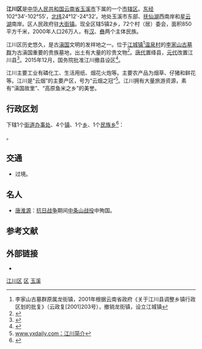 {{Infobox China County
| county  = 江川区
| Photo = A sculpture in Jiangchuan County.jpg
| Photoname= 位于江川城区五岔路环岛里的“牛虎铜案”雕塑，其原型为1972年在当地李家山古墓群遗址中出土的一件青铜器。
| map = Location of Jiangchuan within Yunnan (China).png
| map size = 200
| customimage = 
| Pinyin   = Jiāngchuān Xiàn
| Belong = [[云南省|云南省]][[玉溪市|玉溪市]]
| Types= [[市辖区|市辖区]]
| admincode = 530403
| founded = 
| seat = [[大街镇|大街镇]]
| division = 7
| town= 5
| township= 2
| subdistrict= 0
| dialect= 
| post code= 652600 
| phone code = 877
| coordinate = [[东经|东经]]102°34′-102°55′，[[北纬|北纬]]24°12′-24°32′
| area = 850
| area land = 
| area water =  
| census yr = 
| pop = 26万人
| density = 
| GDP = 
| carlicense = 云F
| web = http://www.ynjc.gov.cn/
| web_title = 江川网
}}
'''江川区'''是[[中华人民共和国|中华人民共和国]][[云南省|云南省]][[玉溪市|玉溪市]]下属的一个[[市辖区|市辖区]]。[[东经|东经]]102°34′-102°55′，[[北纬|北纬]]24°12′-24°32′。地处玉溪市东部、[[抚仙湖|抚仙湖]]西南岸和[[星云湖|星云湖]]南岸。区人民政府驻[[大街镇|大街镇]]。现全区辖5镇2乡，72个村（居）委会，面积850平方千米，2000年人口26万人，有[[汉|汉]]、[[彝|彝]]两个主体民族。

江川区历史悠久，是古[[滇国|滇国]]文明的发祥地之一。位于[[江城镇|江城镇]]<ref>李家山古墓群原属龙街镇，2001年根据云南省政府《关于江川县调整乡镇行政区划的批复》（云政复[2001]203号），撤销龙街镇，设立江城镇</ref>[[温泉村|温泉村]]的[[李家山古墓群|李家山古墓群]]为古滇国重要的贵族墓地，出土有大量的珍贵文物<ref>{{cite web | language = zh-cn | publisher = 中国网 | title = 李家山古墓群 | url = http://www.china.com.cn/aboutchina/data/wwbhdw/txt/2006-12/25/content_7554009.htm | date = 2006-12-25 | accessdate = 2011-09-14 | archive-date = 2020-08-28 | archive-url = https://web.archive.org/web/20200828204912/http://www.china.com.cn/aboutchina/data/wwbhdw/txt/2006-12/25/content_7554009.htm | dead-url = no }}</ref>。[[唐代|唐代]]置绛县，[[元代|元代]]改置江川县<ref>{{cite book zh |author=辞海编纂委员会 |title=《辞海》（1999年版） |format=M |edition=1 |location=上海 |publisher=上海辞书出版社 |date=2000 |pages= |id= ISBN 978-7-5326-0630-6}}</ref>。2015年12月，国务院批准江川撤县设区<ref>{{cite web | language = zh-cn | publisher = 玉溪网 | title = 江川撤县设区获国务院正式批准 | url = http://www.yuxi.cn/xw/sh/3635260.shtml | date = 2015-12-08 | accessdate = 2015-12-09 | archive-date = 2020-08-28 | archive-url = https://web.archive.org/web/20200828204920/http://www.yuxi.cn/xw/sh/3635260.shtml | dead-url = no }}</ref>。

江川主要工业有磷化工、生活用纸、烟花火炮等。主要农产品为烟草、仔猪和鲜花等。江川是“云烟”的主要产区，号为“云烟之冠”<ref>[http://www.yxdaily.com/yuxinews/yxx/ym/28.htm www.yxdaily.com：江川简介]{{dead link|date=2018年3月 |bot=InternetArchiveBot |fix-attempted=yes }}</ref>。江川拥有大量旅游资源，素有“滇国故里”、“高原鱼米之乡”的美誉。

== 行政区划 ==
{{PAGENAMEBASE}}下辖1个[[街道办事处|街道办事处]]、4个[[行政建制镇|镇]]、1个[[乡_(中华人民共和国)|乡]]、1个[[民族乡|民族乡]]<ref>{{PRC admin/ref sgc|53/04/03}}</ref>：

{{PRC admin/children|53/04/03}}。

== 交通 ==
* {{中国国道名|357}}过境。

==名人==
*[[唐淮源|唐淮源]]：[[抗日战争|抗日战争]]期间[[中条山战役|中条山战役]]中殉国。

== 参考文献 ==
{{Wikisource|国务院关于同意云南省调整玉溪市部分行政区划的批复}}
{{reflist}}

== 外部链接 ==
* {{Official website|http://www.ynjc.gov.cn/|name=玉溪市江川区人民政府}}

{{江川县行政区划}}
{{玉溪市行政区划}}
{{云南行政区划}}

[[Category:江川区|]]
[[Category:玉溪区县|区]]
[[Category:云南市辖区|玉溪]]